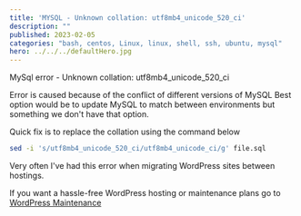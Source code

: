 ```yaml
---
title: 'MYSQL - Unknown collation: utf8mb4_unicode_520_ci'
description: ""
published: 2023-02-05
categories: "bash, centos, Linux, linux, shell, ssh, ubuntu, mysql"
hero: ../../../defaultHero.jpg
---
```


MySql error - Unknown collation: utf8mb4_unicode_520_ci

Error is caused because of the conflict of different versions of MySQL
Best option would be to update MySQL to match between environments but something we don't have that option.

Quick fix is to replace the collation using the command below

```bash
sed -i 's/utf8mb4_unicode_520_ci/utf8mb4_unicode_ci/g' file.sql
```

Very often I've had this error when migrating WordPress sites between hostings.

If you want a hassle-free WordPress hosting or maintenance plans go to <a href="https://wp-maintenance.pro">WordPress Maintenance</a>